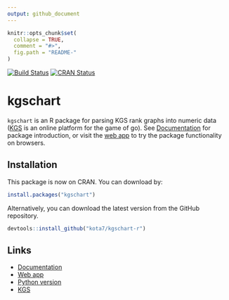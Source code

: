 ```yaml
---
output: github_document
---
```


<!-- README.md is generated from README.Rmd. Please edit that file -->

```r
knitr::opts_chunk$set(
  collapse = TRUE,
  comment = "#>",
  fig.path = "README-"
)
```


[![Build Status](https://travis-ci.org/kota7/kgschart-r.svg?branch=master)](https://travis-ci.org/kota7/kgschart-r)
[![CRAN Status](http://www.r-pkg.org/badges/version/kgschart)](http://www.r-pkg.org/badges/version/kgschart)


kgschart
========

`kgschart` is an R package for parsing KGS rank graphs into numeric data ([KGS](http://gokgs.com/) is an online platform for the game of go).
See [Documentation](https://kota7.github.io/kgschart-r/) for package introduction,
or visit the [web app](https://kota.shinyapps.io/kgschart-app/) to try 
the package functionality on browsers.

## Installation

This package is now on CRAN.  You can download by:

```R
install.packages("kgschart")
```

Alternatively, you can download the latest version from the GitHub repository. 

```R
devtools::install_github("kota7/kgschart-r")
```


## Links

- [Documentation](https://kota7.github.io/kgschart-r/)
- [Web app](https://kota.shinyapps.io/kgschart-app/)
- [Python version](https://github.com/kota7/kgschart)
- [KGS](http://www.gokgs.com/)
